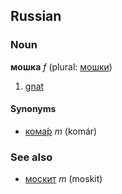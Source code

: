 ==Russian==
===Noun===
'''мошка''' ''f'' (plural: [[мошки]])

# [[gnat]]

====Synonyms====
*[[комар|кома́р]] ''m'' (komár)

===See also===
*[[москит]] ''m'' (moskit)